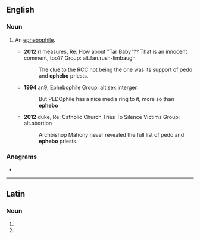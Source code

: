 ==English==

===Noun===
{{en-noun}}

# {{lb|en|slang}} An [[ephebophile]].
#* '''2012''' rl measures, Re: How about "Tar Baby"?? That is an innocent comment, too?? Group: alt.fan.rush-limbaugh
#*: The clue to the RCC not being the one was its support of pedo and '''ephebo''' priests.
#* '''1994''' an9, Ephebophile Group: alt.sex.intergen
#*: But PEDOphile has a nice media ring to it, more so than '''ephebo'''
#* '''2012''' duke, Re: Catholic Church Tries To Silence Victims Group: alt.abortion
#*: Archbishop Mahony never revealed the full list of pedo and '''ephebo''' priests.

===Anagrams===
* {{anagrams|en|Phoebe|Phœbe|Phœbë|behope|phoebe|phœbe}}

----

==Latin==

===Noun===
{{head|la|noun form|head=ephēbō|g=m}}

# {{inflection of|ephēbus||dat|s|lang=la}}
# {{inflection of|ephēbus||abl|s|lang=la}}